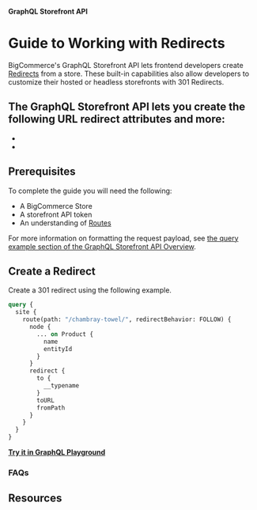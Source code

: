 **GraphQL Storefront API**
# Guide to Working with Redirects

BigCommerce's GraphQL Storefront API lets frontend developers create [Redirects](/docs/rest-content/store-content/redirects#create-a-redirect) from a store. These built-in capabilities also allow developers to customize their hosted or headless storefronts with 301 Redirects.

The GraphQL Storefront API lets you create the following URL redirect attributes and more:
-
-
-

## Prerequisites
To complete the guide you will need the following:
- A BigCommerce Store
- A storefront API token
- An understanding of [Routes](/docs/storefront/headless/site-content#routes)

For more information on formatting the request payload, see [the query example section of the GraphQL Storefront API Overview](/docs/storefront/graphql#querying-within-a-bigcommerce-storefront).

## Create a Redirect

Create a 301 redirect using the following example.



``` graphql filename="Example query: Create a redirect" showLineNumbers copy 
query {
  site {
    route(path: "/chambray-towel/", redirectBehavior: FOLLOW) {
      node {
        ... on Product {
          name
          entityId
        }
      }
      redirect {
        to {
          __typename
        }
        toURL
        fromPath
      }
    }
  }
}
```
<a href="https://developer.bigcommerce.com/graphql?playground_tab=customerDetails" target="_blank">**Try it in GraphQL Playground**</a>

### FAQs

## Resources